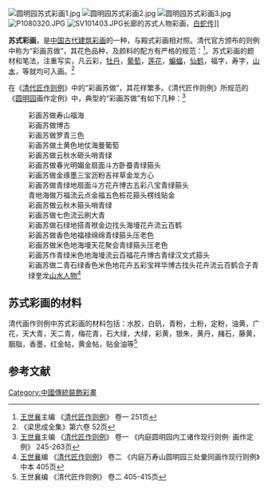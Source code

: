 [[File:圆明园苏式彩画1.jpg|thumb]]
[[File:圆明园苏式彩画2.jpg|thumb]]
[[File:圆明园苏式彩画3.jpg|thumb]]
[[File:P1080320.JPG|thumb]]
[[File:SV101403.JPG|thumb]]长廊的苏式人物彩画，[[白蛇传|白蛇传]]]]

'''苏式彩画'''，是[[中国古代建筑|中国古代建筑]][[彩画|彩画]]的一种，与殿式彩画相对照。清代官方颁布的则例中称为“彩画苏做”，其花色品种，及颜料的配方有严格的规范：<ref>[[王世襄|王世襄]]主编  《[[清代匠作则例|清代匠作则例]]》 卷一  251页</ref>。苏式彩画的题材和笔法，注重写实，凡云彩，[[牡丹|牡丹]]，[[葡萄|葡萄]]，[[莲花|莲花]]，[[蝙蝠|蝙蝠]]，[[仙鹤|仙鹤]]，福字，寿字，[[山水|山水]]，等就均可入画。<ref> 《梁思成全集》第六卷  52页</ref>

在《[[清代匠作则例|清代匠作则例]]》中的“彩画苏做”，其花样繁多。《清代匠作则例》所规范的《[[圆明园|圆明园]]画作定例》中，典型的“彩画苏做”有如下几种：<ref>[[王世襄|王世襄]]主编  《[[清代匠作则例|清代匠作则例]]》 卷一 《内庭圆明园内工诸作现行则例· 画作定例》  245-263页</ref>
:彩画苏做寿山福海
:彩画苏做博古
:彩画苏做罗青三色
:彩画苏做土黄色地仗海曼葡萄
:彩画苏做云秋水砸头哨青绿
:彩画苏做春光明媚金扇面斗方卧蚕青绿箍头
:彩画苏做金琢墨三宝沥粉吉祥草金龙方心
:彩画苏做青绿地扇面斗方花卉博古五彩八宝青绿箍头
:青地海做万福流云点金福五色桩花箍头楞线贴金
:彩画苏做云秋木箍头哨青绿
:彩画苏做七色流云刷大青
:彩画苏做石绿地搭青袱金边找头海墁花卉流云百鹤
:彩画苏做香色地福禄绵绵青绿箍头压老色
:彩画苏做米色地海墁天花聚会青绿箍头压老色
:彩画苏作青绿米色地海墁流云百福花卉博古青绿汉文式箍头
:彩画苏做二青石绿香色米色地花卉五彩宝祥华博古找头花卉流云百鹤合子青绿奎龙[[山水|山水]][[人物|人物]]<ref>[[王世襄|王世襄]]编  《[[清代匠作则例|清代匠作则例]]》  卷二 《内庭万寿山圆明园三处彙同画作现行则例》中本 405页</ref>

==苏式彩画的材料==
清代画作则例中苏式彩画的材料包括：水胶，白矾，青粉，土粉，定粉，油黄，广花，天大青，天二青，梅花青，石大绿，大绿，彩黄，银朱，黄丹，赭石，藤黄，胭脂，香墨，红金帖，黄金帖，贴金油等<ref>王世襄编 《清代匠作则例》 卷二 405-415页</ref>
==参考文献==
<div class="references-small">
<references />
</div>

{{Chinese building-stub}}

[[Category:中國傳統裝飾彩畫|Category:中國傳統裝飾彩畫]]